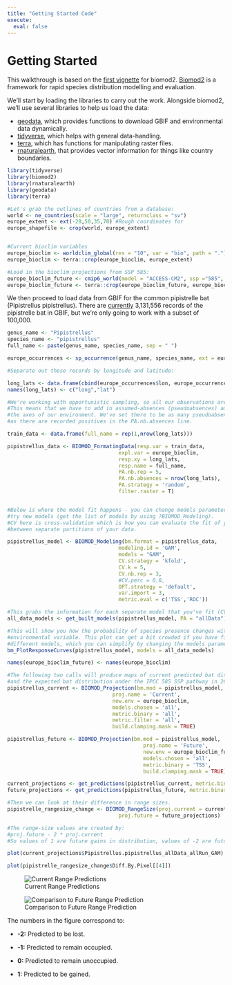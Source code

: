 ```yaml
---
title: "Getting Started Code"
execute:
  eval: false
---
```


# Getting Started

This walkthrough is based on the [first vignette](https://biomodhub.github.io/biomod2/articles/examples_1_mainFunctions.html) for biomod2. [Biomod2](https://biomodhub.github.io/biomod2/) is a framework for rapid species distribution modelling and evaluation.

We'll start by loading the libraries to carry out the work. Alongside biomod2, we'll use several libraries to help us load the data:

-   [geodata](https://github.com/rspatial/geodata), which provides functions to download GBIF and environmental data dynamically.
-   [tidyverse](https://www.tidyverse.org/), which helps with general data-handling.
-   [terra](https://rspatial.github.io/terra/index.html), which has functions for manipulating raster files.
-   [rnaturalearth](https://github.com/ropensci/rnaturalearth), that provides vector information for things like country boundaries.

```r
library(tidyverse)
library(biomod2)
library(rnaturalearth)
library(geodata)
library(terra)

#Let's grab the outlines of countries from a database:
world <- ne_countries(scale = "large", returnclass = "sv")
europe_extent <- ext(-20,50,35,70) #Rough coordinates for 
europe_shapefile <- crop(world, europe_extent)


#Current bioclim variables
europe_bioclim <- worldclim_global(res = "10", var = "bio", path = ".")
europe_bioclim <- terra::crop(europe_bioclim, europe_extent)

#Load in the bioclim projections from SSP 585:
europe_bioclim_future <- cmip6_world(model = "ACCESS-CM2", ssp ="585", time = "2061-2080", var = "bioc", res = "10", path = ".")
europe_bioclim_future <- terra::crop(europe_bioclim_future, europe_bioclim)

```

We then proceed to load data from GBIF for the common pipistrelle bat (Pipistrellus pipistrellus). There are [currently](https://www.gbif.org/occurrence/map?taxon_key=5218465) 3,131,556 records of the pipistrelle bat in GBIF, but we're only going to work with a subset of 100,000.

```r
genus_name <- "Pipistrellus"
species_name <- "pipistrellus"
full_name <- paste(genus_name, species_name, sep = " ")

europe_occurrences <- sp_occurrence(genus_name, species_name, ext = europe_extent, down = T, removeZeros = T, fixnames = T, end = 10000)

#Separate out these records by longitude and latitude:

long_lats <- data.frame(cbind(europe_occurrences$lon, europe_occurrences$lat))
names(long_lats) <- c("long","lat")

#We're working with opportunistic sampling, so all our observations are positive. 
#This means that we have to add in assumed-absences (pseudoabsences) amongst 
#the axes of our environment. We've set there to be as many pseudoabsences 
#as there are recorded positives in the PA.nb.absences line.

train_data <- data.frame(full_name = rep(1,nrow(long_lats)))

pipistrellus_data <- BIOMOD_FormatingData(resp.var = train_data,
                                    expl.var = europe_bioclim,
                                    resp.xy = long_lats,
                                    resp.name = full_name,
                                    PA.nb.rep = 5,
                                    PA.nb.absences = nrow(long_lats),
                                    PA.strategy = 'random',
                                    filter.raster = T)


#Below is where the model fit happens - you can change models parameter to
#try new models (get the list of models by using ?BIOMOD_Modeling).
#CV here is cross-validation which is how you can evaluate the fit of your model
#between separate partitions of your data.

pipistrellus_model <- BIOMOD_Modeling(bm.format = pipistrellus_data,
                                    modeling.id = 'GAM',
                                    models = "GAM",
                                    CV.strategy = 'kfold',
                                    CV.k = 5,
                                    CV.nb.rep = 3,
                                    #CV.perc = 0.8,
                                    OPT.strategy = 'default',
                                    var.import = 3,
                                    metric.eval = c('TSS','ROC'))

#This grabs the information for each separate model that you've fit (CV * rep).
all_data_models <- get_built_models(pipistrellus_model, PA = "allData")

#This will show you how the probability of species presence changes with each
#environmental variable. This plot can get a bit crowded if you have fit many
#different models, which you can simplify by changing the models parameter.
bm_PlotResponseCurves(pipistrellus_model, models = all_data_models)

names(europe_bioclim_future) <- names(europe_bioclim)

#The following two calls will produce maps of current predicted bat distribtion,
#and the expected bat distribution under the IPCC 585 SSP pathway in 2080.
pipistrellus_current <- BIOMOD_Projection(bm.mod = pipistrellus_model,
                                  proj.name = 'Current',
                                  new.env = europe_bioclim,
                                  models.chosen = 'all',
                                  metric.binary = 'all',
                                  metric.filter = 'all',
                                  build.clamping.mask = TRUE)

pipistrellus_future <- BIOMOD_Projection(bm.mod = pipistrellus_model,
                                            proj.name = 'Future',
                                            new.env = europe_bioclim_future,
                                            models.chosen = 'all',
                                            metric.binary = 'TSS',
                                            build.clamping.mask = TRUE)

current_projections <- get_predictions(pipistrellus_current, metric.binary = "TSS")
future_projections <- get_predictions(pipistrellus_future, metric.binary = "TSS")

#Then we can look at their difference in range sizes.
pipistrelle_rangesize_change <- BIOMOD_RangeSize(proj.current = current_projections, 
                                    proj.future = future_projections)

#The range-size values are created by:
#proj.future - 2 * proj.current
#So values of 1 are future gains in distribution, values of -2 are future losses. 


```

```r

plot(current_projections$Pipistrellus.pipistrellus_allData_allRun_GAM)

plot(pipistrelle_rangesize_change$Diff.By.Pixel[[4]])
```

![Current Range Predictions](Pip_fig1.png){fig-align="center"}

![Comparison to Future Range Prediction](Pip_fig2.png){fig-align="center"}

The numbers in the figure correspond to:

-   **-2:** Predicted to be lost.

-   **-1:** Predicted to remain occupied.

-   **0:** Predicted to remain unoccupied.

-   **1:** Predicted to be gained.
